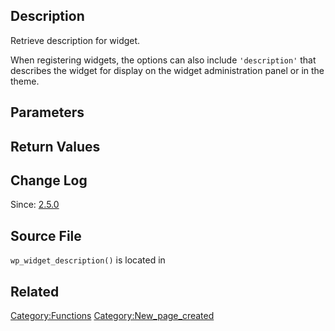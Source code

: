 {{Languages|
{{en|Function Reference/wp_widget_description}}
{{it|Riferimento funzioni/wp_widget_description}}
}}

== Description ==

Retrieve description for widget.

When registering widgets, the options can also include <tt>'description'</tt> that
describes the widget for display on the widget administration panel or
in the theme.

== Parameters ==

{{Parameter|$id|integer/string|Widget ID.|required}}

== Return Values ==

{{Return||string|Widget description, if available. Null on failure to retrieve description.}}

== Change Log ==

Since: [[Version 2.5|2.5.0]]

== Source File ==

<tt>wp_widget_description()</tt> is located in {{Trac|wp-includes/widgets.php}}

== Related ==

{{Widget Tags}}

{{Tag Footer}}

[[Category:Functions]]
[[Category:New_page_created]]